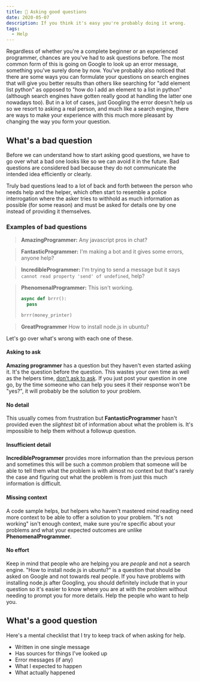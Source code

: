 ```yaml
---
title: 🔎 Asking good questions
date: 2020-05-07
description: If you think it's easy you're probably doing it wrong.
tags:
  - Help
---
```


Regardless of whether you're a complete beginner or an experienced programmer, chances are you've had to ask questions before. The most common form of this is going on Google to look up an error message, something you've surely done by now. You've probably also noticed that there are some ways you can formulate your questions on search engines that will give you better results than others like searching for "add element list python" as opposed to "how do I add an element to a list in python" (although search engines have gotten really good at handling the latter one nowadays too). But in a lot of cases, just Googling the error doesn't help us so we resort to asking a real person, and much like a search engine, there are ways to make your experience with this much more pleasant by changing the way you form your question.

## What's a bad question

Before we can understand how to start asking good questions, we have to go over what a bad one looks like so we can avoid it in the future. Bad questions are considered bad because they do not communicate the intended idea efficiently or clearly.

Truly bad questions lead to a lot of back and forth between the person who needs help and the helper, which often start to resemble a police interrogation where the asker tries to withhold as much information as possible (for some reason) and must be asked for details one by one instead of providing it themselves.

### Examples of bad questions

> **AmazingProgrammer:** Any javascript pros in chat?

> **FantasticProgrammer:** I'm making a bot and it gives some errors, anyone help?

> **IncredibleProgrammer:** I'm trying to send a message but it says `cannot read property 'send' of undefined`, help?

> **PhenomenalProgrammer:** This isn't working.
>
> ```py
> async def brrr():
>   pass
>
> brrr(money_printer)
> ```

> **GreatProgrammer** How to install node.js in ubuntu?

Let's go over what's wrong with each one of these.

#### Asking to ask

**Amazing programmer** has a question but they haven't even started asking it. It's the question before the question. This wastes your own time as well as the helpers time, [don't ask to ask](https://dontasktoask.com/). If you just post your question in one go, by the time someone who can help you sees it their response won't be "yes?", it will probably be the solution to your problem.

#### No detail

This usually comes from frustration but **FantasticProgrammer** hasn't provided even the _slightest_ bit of information about what the problem is. It's impossible to help them without a followup question.

#### Insufficient detail

**IncredibleProgrammer** provides more information than the previous person and sometimes this will be such a common problem that someone will be able to tell them what the problem is with almost no context but that's rarely the case and figuring out what the problem is from just this much information is difficult.

#### Missing context

A code sample helps, but helpers who haven't mastered mind reading need more context to be able to offer a solution to your problem. "It's not working" isn't enough context, make sure you're specific about your problems and what your expected outcomes are unlike **PhenomenalProgrammer**.

#### No effort

Keep in mind that people who are helping you are _people_ and not a search engine. "How to install node.js in ubuntu?" is a question that should be asked on Google and not towards real people. If you have problems with installing node.js after Googling, you should definitely include that in your question so it's easier to know where you are at with the problem without needing to prompt you for more details. Help the people who want to help you.

## What's a good question

Here's a mental checklist that I try to keep track of when asking for help.

- Written in one single message
- Has sources for things I've looked up
- Error messages (if any)
- What I expected to happen
- What actually happened
